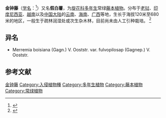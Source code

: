 {{Speciesbox
| name = 金钟藤
| status = 
| status_system = 
| image =
| genus = Decalobanthus
| species = boisiana
| authority = (Gagnep.) A.R.Simões & Staples, Bot. J. Linn. Soc. 183: 569. (2017) 
| subdivision_ranks =[[变种|变种]]
| subdivision =
* 金钟藤 ''M. b.'' var. ''boisiana''
* [[黄毛金钟藤|黄毛金钟藤]] ''M. b.'' var. ''fulvopilosa''
}}
'''金钟藤'''（[[学名|学名]]：{{lang|la|''Decalobanthus boisiana''}}<ref>{{cite journal |last1=Simões |first1=A. R. |last2=Staples |first2=G. |title=Dissolution of Convolvulaceae tribe Merremieae and a new classification of the constituent genera |journal=Botanical Journal of the Linnean Society |date=2017-04-01 |volume=183 |issue=4 |pages=561–586 |doi=10.1093/botlinnean/box007}}</ref>）又名'''假白薯'''，为[[旋花科|旋花科]][[多年生|多年生]]常绿[[藤本植物|藤本植物]]。分布于[[老挝|老挝]]、[[印度尼西亚|印度尼西亚]]、[[越南|越南]]以及[[中国大陆|中国大陆]]的[[云南|云南]]、[[海南|海南]]、[[广西|广西]]等地，生长于海拔120米至680米的地区，一般生于疏林润湿处或次生杂木林，目前尚未由人工引种栽培。 <ref>{{cite web| url =http://www.bioinfo.cn/db05/KmzwSpecies.php?action=view&id=5640| title =金钟藤（原变种）| work =《中国高等植物数据库全库》| publisher =中国科学院微生物研究所| author =昆明植物研究所| accessdate =2009-02-25| deadurl =yes| archiveurl =https://web.archive.org/web/20160305054817/http://www.bioinfo.cn/db05/KmzwSpecies.php?action=view&id=5640| archivedate =2016-03-05}}</ref>

== 异名 ==
* Merremia boisiana (Gagn.) V. Ooststr. var. fulvopilosap  (Gagnep.) V. Ooststr.

==参考文献==
{{reflist}}
{{Taxonbar|from=Q15231932}}

[[Category:旋花科|金钟藤]]
[[Category:入侵植物種|Category:入侵植物種]]
[[Category:多年生植物|Category:多年生植物]]
[[Category:藤本植物|Category:藤本植物]]
[[Category:常绿植物|Category:常绿植物]]
{{植物小作品}}